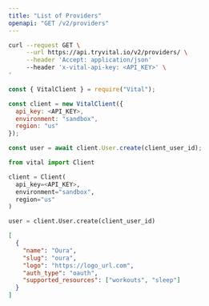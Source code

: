 ```yaml
---
title: "List of Providers"
openapi: "GET /v2/providers"
---
```


<RequestExample>

```bash Shell
curl --request GET \
     --url https://api.tryvital.io/v2/providers/ \
     --header 'Accept: application/json'
     --header 'x-vital-api-key: <API_KEY>' \
'
```

```javascript Node
const { VitalClient } = require("Vital");

const client = new VitalClient({
  api_key: <API_KEY>,
  environment: "sandbox",
  region: "us"
});

const user = await client.User.create(client_user_id);
```

```python Python
from vital import Client

client = Client(
  api_key=<API_KEY>,
  environment="sandbox",
  region="us"
)

user = client.User.create(client_user_id)
```

</RequestExample>

<ResponseExample>

```json Response
[
  {
    "name": "Oura",
    "slug": "oura",
    "logo": "https://logo_url.com",
    "auth_type": "oauth",
    "supported_resources": ["workouts", "sleep"]
  }
]
```

</ResponseExample>
